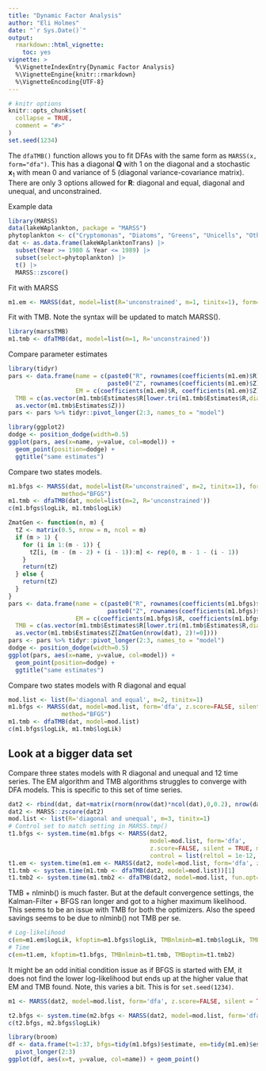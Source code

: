 ```yaml
---
title: "Dynamic Factor Analysis"
author: "Eli Holmes"
date: "`r Sys.Date()`"
output: 
  rmarkdown::html_vignette:
    toc: yes
vignette: >
  %\VignetteIndexEntry{Dynamic Factor Analysis}
  %\VignetteEngine{knitr::rmarkdown}
  %\VignetteEncoding{UTF-8}
---
```


\newcommand{\QQ}{\mathbf{Q}}
\newcommand{\RR}{\mathbf{R}}
\newcommand{\xx}{\mathbf{x}}

```r
# knitr options
knitr::opts_chunk$set(
  collapse = TRUE,
  comment = "#>"
)
set.seed(1234)
```

The `dfaTMB()` function allows you to fit DFAs with the same form as `MARSS(x, form="dfa")`. This has a diagonal $\QQ$ with 1 on the diagonal and a stochastic $\xx_1$ with mean 0 and variance of 5 (diagonal variance-covariance matrix). There are only 3 options allowed for $\RR$:
diagonal and equal, diagonal and unequal, and unconstrained.

Example data

```r
library(MARSS)
data(lakeWAplankton, package = "MARSS")
phytoplankton <- c("Cryptomonas", "Diatoms", "Greens", "Unicells", "Other.algae")
dat <- as.data.frame(lakeWAplanktonTrans) |>
  subset(Year >= 1980 & Year <= 1989) |>
  subset(select=phytoplankton) |>
  t() |>
  MARSS::zscore()
```

Fit with MARSS
```r
m1.em <- MARSS(dat, model=list(R='unconstrained', m=1, tinitx=1), form='dfa', z.score=FALSE, silent = TRUE)
```

Fit with TMB. Note the syntax will be updated to match MARSS().
```r
library(marssTMB)
m1.tmb <- dfaTMB(dat, model=list(m=1, R='unconstrained'))
```

Compare parameter estimates
```r
library(tidyr)
pars <- data.frame(name = c(paste0("R", rownames(coefficients(m1.em)$R)),
                            paste0("Z", rownames(coefficients(m1.em)$Z))),
                   EM = c(coefficients(m1.em)$R, coefficients(m1.em)$Z),
  TMB = c(as.vector(m1.tmb$Estimates$R[lower.tri(m1.tmb$Estimates$R,diag=TRUE)]),
  as.vector(m1.tmb$Estimates$Z)))
pars <- pars %>% tidyr::pivot_longer(2:3, names_to = "model")
```

```r
library(ggplot2)
dodge <- position_dodge(width=0.5)
ggplot(pars, aes(x=name, y=value, col=model)) +
  geom_point(position=dodge) +
  ggtitle("same estimates")
```


Compare two states models.
```r
m1.bfgs <- MARSS(dat, model=list(R='unconstrained', m=2, tinitx=1), form='dfa', z.score=FALSE, silent = TRUE,
               method="BFGS")
m1.tmb <- dfaTMB(dat, model=list(m=2, R='unconstrained'))
c(m1.bfgs$logLik, m1.tmb$logLik)
```

```r
ZmatGen <- function(n, m) {
  tZ <- matrix(0.5, nrow = n, ncol = m)
  if (m > 1) {
    for (i in 1:(m - 1)) {
      tZ[i, (m - (m - 2) + (i - 1)):m] <- rep(0, m - 1 - (i - 1))
    }
    return(tZ)
  } else {
    return(tZ)
  }
}
pars <- data.frame(name = c(paste0("R", rownames(coefficients(m1.bfgs)$R)),
                            paste0("Z", rownames(coefficients(m1.bfgs)$Z))),
                   EM = c(coefficients(m1.bfgs)$R, coefficients(m1.bfgs)$Z),
  TMB = c(as.vector(m1.tmb$Estimates$R[lower.tri(m1.tmb$Estimates$R,diag=TRUE)]),
  as.vector(m1.tmb$Estimates$Z[ZmatGen(nrow(dat), 2)!=0])))
pars <- pars %>% tidyr::pivot_longer(2:3, names_to = "model")
dodge <- position_dodge(width=0.5)
ggplot(pars, aes(x=name, y=value, col=model)) +
  geom_point(position=dodge) +
  ggtitle("same estimates")
```

Compare two states models with R diagonal and equal
```r
mod.list <- list(R='diagonal and equal', m=2, tinitx=1)
m1.bfgs <- MARSS(dat, model=mod.list, form='dfa', z.score=FALSE, silent = TRUE,
               method="BFGS")
m1.tmb <- dfaTMB(dat, model=mod.list)
c(m1.bfgs$logLik, m1.tmb$logLik)
```

## Look at a bigger data set

Compare three states models with R diagonal and unequal and 12 time series. The EM algorithm and TMB algorithms struggles to converge with DFA models. This is specific to this set of time series.
```r
dat2 <- rbind(dat, dat+matrix(rnorm(nrow(dat)*ncol(dat),0,0.2), nrow(dat), ncol(dat)))
dat2 <- MARSS::zscore(dat2)
mod.list <- list(R='diagonal and unequal', m=3, tinitx=1)
# Control set to match setting in MARSS.tmp()
t1.bfgs <- system.time(m1.bfgs <- MARSS(dat2, 
                                        model=mod.list, form='dfa', 
                                        z.score=FALSE, silent = TRUE, method="BFGS", 
                                        control = list(reltol = 1e-12, maxit=2000)))[1]
t1.em <- system.time(m1.em <- MARSS(dat2, model=mod.list, form='dfa', z.score=FALSE, silent = TRUE))[1]
t1.tmb <- system.time(m1.tmb <- dfaTMB(dat2, model=mod.list))[1]
t1.tmb2 <- system.time(m1.tmb2 <- dfaTMB(dat2, model=mod.list, fun.opt="optim"))[1]
```

TMB + nlminb() is much faster. But at the default convergence settings, the Kalman-Filter + BFGS ran longer and got to a higher maximum likelihood. This seems to be an issue with TMB for both the optimizers. Also the speed savings seems to be
due to nlminb() not TMB per se.
```r
# Log-likelihood
c(em=m1.em$logLik, kfoptim=m1.bfgs$logLik, TMBnlminb=m1.tmb$logLik, TMBoptim=m1.tmb2$logLik)
# Time
c(em=t1.em, kfoptim=t1.bfgs, TMBnlminb=t1.tmb, TMBoptim=t1.tmb2)
```

It might be an odd initial condition issue as if BFGS is started with EM, it does not find the lower log-likelihood but ends up at the higher value that EM and TMB found. Note, this varies a bit. This is for `set.seed(1234)`.
```r
m1 <- MARSS(dat2, model=mod.list, form='dfa', z.score=FALSE, silent = TRUE, control = list(minit=1, maxit=10))

t2.bfgs <- system.time(m2.bfgs <- MARSS(dat2, model=mod.list, form='dfa', z.score=FALSE, silent = TRUE, method="BFGS", inits = m1))[1]
c(t2.bfgs, m2.bfgs$logLik)
```

```r
library(broom)
df <- data.frame(t=1:37, bfgs=tidy(m1.bfgs)$estimate, em=tidy(m1.em)$estimate) |>
  pivot_longer(2:3)
ggplot(df, aes(x=t, y=value, col=name)) + geom_point()
```